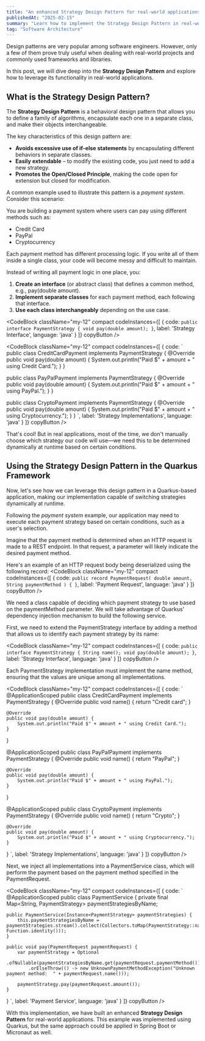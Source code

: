```yaml
---
title: "An enhanced Strategy Design Pattern for real-world applications"
publishedAt: "2025-02-15"
summary: "Learn how to implement the Strategy Design Pattern in real-world applications using Quarkus, with dynamic strategy selection at runtime."
tag: "Software Architecture"
---
```


Design patterns are very popular among software engineers. However, only a few of them prove truly useful when dealing with real-world projects and commonly used frameworks and libraries.

In this post, we will dive deep into the **Strategy Design Pattern** and explore how to leverage its functionality in real-world applications.

## What is the Strategy Design Pattern?
The **Strategy Design Pattern** is a behavioral design pattern that allows you to define a family of algorithms, encapsulate each one in a separate class, and make their objects interchangeable.

The key characteristics of this design pattern are:
- **Avoids excessive use of if-else statements** by encapsulating different behaviors in separate classes.
- **Easily extendable** – to modify the existing code, you just need to add a new strategy.
- **Promotes the Open/Closed Principle**, making the code open for extension but closed for modification.

A common example used to illustrate this pattern is a _payment system_. Consider this scenario:

You are building a payment system where users can pay using different methods such as:
-   Credit Card
-   PayPal
-   Cryptocurrency

Each payment method has different processing logic. If you write all of them inside a single class, your code will become messy and difficult to maintain.

Instead of writing all payment logic in one place, you:

1. **Create an interface** (or abstract class) that defines a common method, e.g., <InlineCode>pay(double amount)</InlineCode>.
2. **Implement separate classes** for each payment method, each following that interface.
3. **Use each class interchangeably** depending on the use case.

<CodeBlock className="my-12"
           compact
           codeInstances={[
               {
                   code: `
public interface PaymentStrategy {
    void pay(double amount);
}
                   `,
                   label: 'Strategy Interface',
                   language: 'java'
               }
           ]}
           copyButton
/>

<CodeBlock className="my-12"
           compact
           codeInstances={[
               {
                   code: `
public class CreditCardPayment implements PaymentStrategy {
    @Override
    public void pay(double amount) {
        System.out.println("Paid $" + amount + " using Credit Card.");
    }
}

public class PayPalPayment implements PaymentStrategy {
    @Override
    public void pay(double amount) {
        System.out.println("Paid $" + amount + " using PayPal.");
    }
}

public class CryptoPayment implements PaymentStrategy {
    @Override
    public void pay(double amount) {
        System.out.println("Paid $" + amount + " using Cryptocurrency.");
    }
}
                        `,
                   label: 'Strategy Implementations',
                   language: 'java'
               }
           ]}
           copyButton
/>

That's cool! But in real applications, most of the time, we don't manually choose which strategy our code will use—we need this to be determined dynamically at runtime based on certain conditions.

## Using the Strategy Design Pattern in the Quarkus Framework
Now, let's see how we can leverage this design pattern in a Quarkus-based application, making our implementation capable of switching strategies dynamically at runtime.

Following the _payment system_ example, our application may need to execute each payment strategy based on certain conditions, such as a user's selection.

Imagine that the payment method is determined when an HTTP request is made to a REST endpoint. In that request, a parameter will likely indicate the desired payment method.

Here's an example of an HTTP request body being deserialized using the following record:
<CodeBlock className="my-12"
           compact
           codeInstances={[
               {
                   code: `
public record PaymentRequest(
    double amount,
    String paymentMethod
) {
}
                        `,
                   label: 'Payment Request',
                   language: 'java'
               }
           ]}
           copyButton
/>

We need a class capable of deciding which payment strategy to use based on the <InlineCode>paymentMethod</InlineCode> parameter. We will take advantage of Quarkus' dependency injection mechanism to build the following service.

First, we need to extend the <InlineCode>PaymentStrategy</InlineCode> interface by adding a method that allows us to identify each payment strategy by its name:

<CodeBlock className="my-12"
           compact
           codeInstances={[
               {
                   code: `
public interface PaymentStrategy {
    String name();
    void pay(double amount);
}
                        `,
                   label: 'Strategy Interface',
                   language: 'java'
               }
           ]}
           copyButton
/>

Each <InlineCode>PaymentStrategy</InlineCode> implementation must implement the <InlineCode>name</InlineCode> method, ensuring that the values are unique among all implementations.

<CodeBlock className="my-12"
           compact
           codeInstances={[
               {
                   code: `
@ApplicationScoped
public class CreditCardPayment implements PaymentStrategy {
    @Override
    public void name() {
        return "Credit card";
    }

    @Override
    public void pay(double amount) {
        System.out.println("Paid $" + amount + " using Credit Card.");
    }
}

@ApplicationScoped
public class PayPalPayment implements PaymentStrategy {
    @Override
    public void name() {
        return "PayPal";
    }

    @Override
    public void pay(double amount) {
        System.out.println("Paid $" + amount + " using PayPal.");
    }
}

@ApplicationScoped
public class CryptoPayment implements PaymentStrategy {
    @Override
    public void name() {
        return "Crypto";
    }

    @Override
    public void pay(double amount) {
        System.out.println("Paid $" + amount + " using Cryptocurrency.");
    }
}
                        `,
                   label: 'Strategy Implementations',
                   language: 'java'
               }
           ]}
           copyButton
/>

Next, we inject all implementations into a <InlineCode>PaymentService</InlineCode> class, which will perform the payment based on the payment method specified in the <InlineCode>PaymentRequest</InlineCode>.

<CodeBlock className="my-12"
           compact
           codeInstances={[
               {
                   code: `
@ApplicationScoped
public class PaymentService {
    private final Map<String, PaymentStrategy> paymentStrategiesByName;

    public PaymentService(Instance<PaymentStrategy> paymentStrategies) {
        this.paymentStrategiesByName = paymentStrategies.stream().collect(Collectors.toMap(PaymentStrategy::name, Function.identity()));
    }

    public void pay(PaymentRequest paymentRequest) {
        var paymentStrategy = Optional
            .ofNullable(paymentStrategiesByName.get(paymentRequest.paymentMethod()))
            .orElseThrow(() -> new UnknownPaymentMethodException("Unknown payment method:  " + paymentRequest.name()));

        paymentStrategy.pay(paymentRequest.amount());
    }
}
                        `,
                   label: 'Payment Service',
                   language: 'java'
               }
           ]}
           copyButton
/>

With this implementation, we have built an enhanced **Strategy Design Pattern** for real-world applications. This example was implemented using Quarkus, but the same approach could be applied in Spring Boot or Micronaut as well.